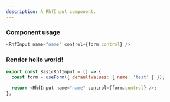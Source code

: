 ```yaml
---
description: A RhfInput component.
---
```



### Component usage

```js
<RhfInput name="name" control={form.control} />
```

### Render hello world!

```js live
export const BasicRhfInput = () => {
  const form = useForm({ defaultValues: { name: 'test' } });

  return <RhfInput name="name" control={form.control} />;
};
```
